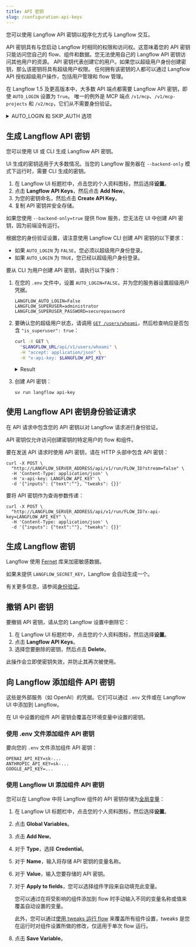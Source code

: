```yaml
---
title: API 密钥
slug: /configuration-api-keys
---
```



您可以使用 Langflow API 密钥以程序化方式与 Langflow 交互。

API 密钥具有与您启动 Langflow 时相同的权限和访问权。这意味着您的 API 密钥只能访问您自己的 flow、组件和数据。您无法使用自己的 Langflow API 密钥访问其他用户的资源。
API 密钥代表创建它的用户。如果您以超级用户身份创建密钥，那么该密钥将具有超级用户权限。
任何拥有该密钥的人都可以通过 Langflow API 授权超级用户操作，包括用户管理和 flow 管理。

在 Langflow 1.5 及更高版本中，大多数 API 端点都需要 Langflow API 密钥，即使 `AUTO_LOGIN` 设置为 `True`。
唯一的例外是 MCP 端点 `/v1/mcp`、`/v1/mcp-projects` 和 `/v2/mcp`，它们从不需要身份验证。

<details>
<summary>AUTO_LOGIN 和 SKIP_AUTH 选项</summary>

在 Langflow 1.5 之前的版本中，如果设置 `LANGFLOW_AUTO_LOGIN=true`，则 Langflow 会自动将用户以超级用户身份登录，无需身份验证。
在这种情况下，API 请求不需要 Langflow API 密钥。

在 Langflow 1.5 版本中，您可以设置 `LANGFLOW_SKIP_AUTH_AUTO_LOGIN=true` 和 `LANGFLOW_AUTO_LOGIN=true` 来跳过 API 请求的身份验证。
但是，`LANGFLOW_SKIP_AUTH_AUTO_LOGIN` 选项将在未来版本中移除。
</details>

## 生成 Langflow API 密钥

您可以使用 UI 或 CLI 生成 Langflow API 密钥。

UI 生成的密钥适用于大多数情况。当您的 Langflow 服务器在 `--backend-only` 模式下运行时，需要 CLI 生成的密钥。

<Tabs>
<TabItem value="Langflow UI" label="Langflow UI" default>

1. 在 Langflow UI 标题栏中，点击您的个人资料图标，然后选择**设置**。
2. 点击 **Langflow API Keys**，然后点击 **Add New**。
3. 为您的密钥命名，然后点击 **Create API Key**。
4. 复制 API 密钥并安全存储。

</TabItem>
<TabItem value="Langflow CLI" label="Langflow CLI">

如果您使用 `--backend-only=true` 提供 flow 服务，您无法在 UI 中创建 API 密钥，因为前端没有运行。

根据您的身份验证设置，请注意使用 Langflow CLI 创建 API 密钥的以下要求：

* 如果 `AUTO_LOGIN` 为 `FALSE`，您必须以超级用户身份登录。
* 如果 `AUTO_LOGIN` 为 `TRUE`，您已经以超级用户身份登录。

要从 CLI 为用户创建 API 密钥，请执行以下操作：

1. 在您的 `.env` 文件中，设置 `AUTO_LOGIN=FALSE`，并为您的服务器设置超级用户凭据。

    ```text
    LANGFLOW_AUTO_LOGIN=False
    LANGFLOW_SUPERUSER=administrator
    LANGFLOW_SUPERUSER_PASSWORD=securepassword
    ```

2. 要确认您的超级用户状态，请调用 [`GET /users/whoami`](/api-users#get-current-user)，然后检查响应是否包含 `"is_superuser": true`：

    ```bash
    curl -X GET \
      "$LANGFLOW_URL/api/v1/users/whoami" \
      -H "accept: application/json" \
      -H "x-api-key: $LANGFLOW_API_KEY"
    ```

    <details>
    <summary>Result</summary>

    ```json
    {
      "id": "07e5b864-e367-4f52-b647-a48035ae7e5e",
      "username": "langflow",
      "profile_image": null,
      "store_api_key": null,
      "is_active": true,
      "is_superuser": true,
      "create_at": "2025-05-08T17:59:07.855965",
      "updated_at": "2025-05-29T15:06:56.157860",
      "last_login_at": "2025-05-29T15:06:56.157016",
    }
    ```

    </details>

3. 创建 API 密钥：

    ```shell
    uv run langflow api-key
    ```

</TabItem>
</Tabs>

## 使用 Langflow API 密钥身份验证请求

在 API 请求中包含您的 API 密钥以对 Langflow 请求进行身份验证。

API 密钥仅允许访问创建密钥的特定用户的 flow 和组件。

<Tabs>
<TabItem value="header" label="HTTP header" default>

要在发送 API 请求时使用 API 密钥，请在 HTTP 头部中包含 API 密钥：

```shell
curl -X POST \
  "http://LANGFLOW_SERVER_ADDRESS/api/v1/run/FLOW_ID?stream=false" \
  -H 'Content-Type: application/json' \
  -H 'x-api-key: LANGFLOW_API_KEY' \
  -d '{"inputs": {"text":""}, "tweaks": {}}'
```

</TabItem>
<TabItem value="query" label="Query parameter">

要将 API 密钥作为查询参数传递：

```shell
curl -X POST \
  "http://LANGFLOW_SERVER_ADDRESS/api/v1/run/FLOW_ID?x-api-key=LANGFLOW_API_KEY" \
  -H 'Content-Type: application/json' \
  -d '{"inputs": {"text":""}, "tweaks": {}}'
```

</TabItem>
</Tabs>

## 生成 Langflow 密钥

Langflow 使用 [Fernet](https://pypi.org/project/cryptography/) 库来加密敏感数据。

如果未提供 `LANGFLOW_SECRET_KEY`，Langflow 会自动生成一个。

有关更多信息，请参阅[身份验证](/configuration-authentication#langflow_secret_key)。

## 撤销 API 密钥

要撤销 API 密钥，请从您的 Langflow 设置中删除它：

1. 在 Langflow UI 标题栏中，点击您的个人资料图标，然后选择**设置**。
2. 点击 **Langflow API Keys**。
3. 选择您要删除的密钥，然后点击 <Icon name="Trash2" aria-hidden="true"/> **Delete**。

此操作会立即使密钥失效，并防止其再次被使用。

## 向 Langflow 添加组件 API 密钥

这些是外部服务（如 OpenAI）的凭据。它们可以通过 `.env` 文件或在 Langflow UI 中添加到 Langflow。

在 UI 中设置的组件 API 密钥会覆盖在环境变量中设置的密钥。

### 使用 .env 文件添加组件 API 密钥

要向您的 `.env` 文件添加组件 API 密钥：

```text
OPENAI_API_KEY=sk-...
ANTHROPIC_API_KEY=sk-...
GOOGLE_API_KEY=...
```

### 使用 Langflow UI 添加组件 API 密钥

您可以在 Langflow 中将 Langflow 组件的 API 密钥存储为[全局变量](/configuration-global-variables)：

1. 在 Langflow UI 标题栏中，点击您的个人资料图标，然后选择**设置**。
2. 点击 **Global Variables**。
3. 点击 **Add New**。
4. 对于 **Type**，选择 **Credential**。
5. 对于 **Name**，输入将存储 API 密钥的变量名称。
6. 对于 **Value**，输入您要存储的 API 密钥。
7. 对于 **Apply to fields**，您可以选择组件字段来自动填充此变量。

    您可以通过在将受影响的组件添加到 flow 时手动输入不同的变量名称或值来覆盖自动设置的变量。

    此外，您可以通过[使用 tweaks 运行 flow](/concepts-publish#input-schema) 来覆盖所有组件设置，tweaks 是您在运行时对组件设置所做的修改，仅适用于单次 flow 运行。

8. 点击 **Save Variable**。